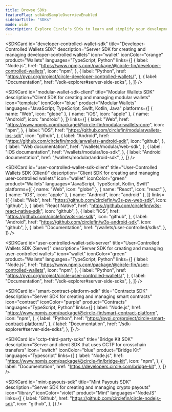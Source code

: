```yaml
---
title: Browse SDKs
featureFlag: sdkAndSampleOverviewEnabled
sidebarTitle: "SDKs"
mode: wide
description: Explore Circle's SDKs to learn and simplify your development with the Circle Platform
---
```



<SDKCard
  id="developer-controlled-wallet-sdk"
  title="Developer-Controlled Wallets SDK"
  description="Server SDK for creating and managing developer-controlled wallets"
  icon="wallet"
  iconColor="orange"
  product="Wallets"
  languages="TypeScript, Python"
  links={[
    {
      label: "Node.js",
      href: "https://www.npmjs.com/package/@circle-fin/developer-controlled-wallets",
      icon: "npm",
    },
    {
      label: "Python",
      href: "https://pypi.org/project/circle-developer-controlled-wallets/",
    },
    {
      label: "Documentation",
      href: "/sdk-explorer#server-side-sdks",
    },
  ]}
/>

<SDKCard
  id="modular-wallet-sdk-client"
  title="Modular Wallets SDK"
  description="Client SDK for creating and managing modular wallets"
  icon="template"
  iconColor="blue"
  product="Modular Wallets"
  languages="JavaScript, TypeScript, Swift, Kotlin, Java"
  platforms={[
    { name: "Web", icon: "globe" },
    { name: "iOS", icon: "apple" },
    { name: "Android", icon: "android" },
  ]}
  links={[
    {
      label: "Web",
      href: "https://www.npmjs.com/package/@circle-fin/modular-wallets-core",
      icon: "npm",
    },
    {
      label: "iOS",
      href: "https://github.com/circlefin/modularwallets-ios-sdk",
      icon: "github",
    },
    {
      label: "Android",
      href: "https://github.com/circlefin/modularwallets-android-sdk",
      icon: "github",
    },
    {
      label: "Web documentation",
      href: "/wallets/modular/web-sdk",
    },
    {
      label: "iOS documentation",
      href: "/wallets/modular/ios-sdk",
    },
    {
      label: "Android documentation",
      href: "/wallets/modular/android-sdk",
    },
  ]}
/>

<SDKCard
  id="user-controlled-wallet-sdk-client"
  title="User-Controlled Wallets SDK (Client)"
  description="Client SDK for creating and managing user-controlled wallets"
  icon="wallet"
  iconColor="green"
  product="Wallets"
  languages="JavaScript, TypeScript, Kotlin, Swift"
  platforms={[
    { name: "Web", icon: "globe" },
    { name: "React", icon: "react" },
    { name: "iOS", icon: "apple" },
    { name: "Android", icon: "android" },
  ]}
  links={[
    {
      label: "Web",
      href: "https://github.com/circlefin/w3s-pw-web-sdk",
      icon: "github",
    },
    {
      label: "React Native",
      href: "https://github.com/circlefin/w3s-react-native-sdk",
      icon: "github",
    },
    {
      label: "iOS",
      href: "https://github.com/circlefin/w3s-ios-sdk",
      icon: "github",
    },
    {
      label: "Android",
      href: "https://github.com/circlefin/w3s-android-sdk",
      icon: "github",
    },
    {
      label: "Documentation",
      href: "/wallets/user-controlled/sdks",
    },
  ]}
/>

<SDKCard
  id="user-controlled-wallet-sdk-server"
  title="User-Controlled Wallets SDK (Server)"
  description="Server SDK for creating and managing user-controlled wallets"
  icon="wallet"
  iconColor="green"
  product="Wallets"
  languages="TypeScript, Python"
  links={[
    {
      label: "Node.js",
      href: "https://www.npmjs.com/package/@circle-fin/user-controlled-wallets",
      icon: "npm",
    },
    {
      label: "Python",
      href: "https://pypi.org/project/circle-user-controlled-wallets/",
    },
    {
      label: "Documentation",
      href: "/sdk-explorer#server-side-sdks",
    },
  ]}
/>

<SDKCard
  id="smart-contract-platform-sdk"
  title="Contracts SDK"
  description="Server SDK for creating and managing smart contracts"
  icon="contract"
  iconColor="purple"
  product="Contracts"
  languages="TypeScript, Python"
  links={[
    {
      label: "Node.js",
      href: "https://www.npmjs.com/package/@circle-fin/smart-contract-platform",
      icon: "npm",
    },
    {
      label: "Python",
      href: "https://pypi.org/project/circle-smart-contract-platform/",
    },
    {
      label: "Documentation",
      href: "/sdk-explorer#server-side-sdks",
    },
  ]}
/>

<SDKCard
  id="cctp-third-party-sdks"
  title="Bridge Kit SDK"
  description="Server and client SDK that uses CCTP for crosschain transfers"
  icon="switch"
  iconColor="blue"
  product="Bridge Kit"
  languages="Typescript"
  links={[
    {
      label: "Node.js",
      href: "https://www.npmjs.com/package/@circle-fin/bridge-kit",
      icon: "npm",
    },
    {
      label: "Documentation",
      href: "https://developers.circle.com/bridge-kit",
    },
  ]}
/>

<SDKCard
  id="mint-payouts-sdk"
  title="Mint Payouts SDK"
  description="Server SDK for creating and managing crypto payouts"
  icon="library"
  iconColor="violet"
  product="Mint"
  languages="NodeJS"
  links={[
    {
      label: "Github",
      href: "https://github.com/circlefin/circle-nodejs-sdk",
      icon: "github",
    },
  ]}
/>
